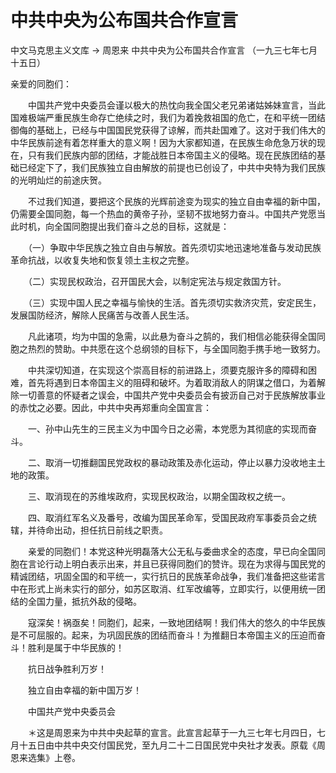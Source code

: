 # 中共中央为公布国共合作宣言

中文马克思主义文库 -> 周恩来
中共中央为公布国共合作宣言
（一九三七年七月十五日）


亲爱的同胞们：

　　中国共产党中央委员会谨以极大的热忱向我全国父老兄弟诸姑姊妹宣言，当此国难极端严重民族生命存亡绝续之时，我们为着挽救祖国的危亡，在和平统一团结御侮的基础上，已经与中国国民党获得了谅解，而共赴国难了。这对于我们伟大的中华民族前途有着怎样重大的意义啊！因为大家都知道，在民族生命危急万状的现在，只有我们民族内部的团结，才能战胜日本帝国主义的侵略。现在民族团结的基础已经定下了，我们民族独立自由解放的前提也已创设了，中共中央特为我们民族的光明灿烂的前途庆贺。

　　不过我们知道，要把这个民族的光辉前途变为现实的独立自由幸福的新中国，仍需要全国同胞，每一个热血的黄帝子孙，坚韧不拔地努力奋斗。中国共产党愿当此时机，向全国同胞提出我们奋斗之总的目标，这就是：

　　（一）争取中华民族之独立自由与解放。首先须切实地迅速地准备与发动民族革命抗战，以收复失地和恢复领土主权之完整。

　　（二）实现民权政治，召开国民大会，以制定宪法与规定救国方针。

　　（三）实现中国人民之幸福与愉快的生活。首先须切实救济灾荒，安定民生，发展国防经济，解除人民痛苦与改善人民生活。

　　凡此诸项，均为中国的急需，以此悬为奋斗之鹄的，我们相信必能获得全国同胞之热烈的赞助。中共愿在这个总纲领的目标下，与全国同胞手携手地一致努力。

　　中共深切知道，在实现这个崇高目标的前进路上，须要克服许多的障碍和困难，首先将遇到日本帝国主义的阻碍和破坏。为着取消敌人的阴谋之借口，为着解除一切善意的怀疑者之误会，中国共产党中央委员会有披沥自己对于民族解放事业的赤忱之必要。因此，中共中央再郑重向全国宣言：

　　一、孙中山先生的三民主义为中国今日之必需，本党愿为其彻底的实现而奋斗。

　　二、取消一切推翻国民党政权的暴动政策及赤化运动，停止以暴力没收地主土地的政策。

　　三、取消现在的苏维埃政府，实现民权政治，以期全国政权之统一。

　　四、取消红军名义及番号，改编为国民革命军，受国民政府军事委员会之统辖，并待命出动，担任抗日前线之职责。

　　亲爱的同胞们！本党这种光明磊落大公无私与委曲求全的态度，早已向全国同胞在言论行动上明白表示出来，并且已获得同胞们的赞许。现在为求得与国民党的精诚团结，巩固全国的和平统一，实行抗日的民族革命战争，我们准备把这些诺言中在形式上尚未实行的部分，如苏区取消、红军改编等，立即实行，以便用统一团结的全国力量，抵抗外敌的侵略。

　　寇深矣！祸亟矣！同胞们，起来，一致地团结啊！我们伟大的悠久的中华民族是不可屈服的。起来，为巩固民族的团结而奋斗！为推翻日本帝国主义的压迫而奋斗！胜利是属于中华民族的！

　　抗日战争胜利万岁！

　　独立自由幸福的新中国万岁！

　　中国共产党中央委员会



　　＊这是周恩来为中共中央起草的宣言。此宣言起草于一九三七年七月四日，七月十五日由中共中央交付国民党，至九月二十二日国民党中央社才发表。原载《周恩来选集》上卷。



